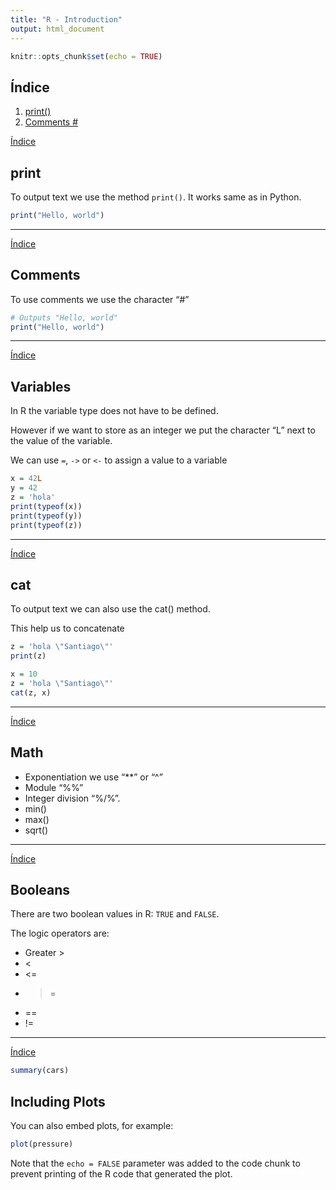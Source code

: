 ```yaml
---
title: "R - Introduction"
output: html_document
---
```



```r
knitr::opts_chunk$set(echo = TRUE)
```

## Índice
1. [print()](#print)
1. [Comments #](#comments)

[Índice](#índice)

## print

To output text we use the method `print()`. It works same as in Python.

```r
print("Hello, world")
```

---

[Índice](#índice)

## Comments

To use comments we use the character "#"

```r
# Outputs "Hello, world"
print("Hello, world")
```

---

[Índice](#índice)

## Variables

In R the variable type does not have to be defined.

However if we want to store as an integer we put the character "L" next to the value of the variable.

We can use `=`, `->` or `<-` to assign a value to a variable

```r
x = 42L
y = 42
z = 'hola'
print(typeof(x))
print(typeof(y))
print(typeof(z))

```

---

[Índice](#índice)

## cat

To output text we can also use the cat() method.

This help us to concatenate
```r
z = 'hola \"Santiago\"'
print(z)
```

```r
x = 10
z = 'hola \"Santiago\"'
cat(z, x)
```

---

[Índice](#índice)

## Math

- Exponentiation we use "**" or "^"
- Module "%%" 
- Integer division "%/%".
- min()
- max()
- sqrt()


---

[Índice](#índice)


## Booleans

There are two boolean values in R: `TRUE` and `FALSE`.

The logic operators are:

- Greater >
- <
- <=
- >=
- ==
- !=

---

[Índice](#índice)


```r
summary(cars)
```

## Including Plots

You can also embed plots, for example:

```r
plot(pressure)
```

Note that the `echo = FALSE` parameter was added to the code chunk to prevent printing of the R code that generated the plot.
